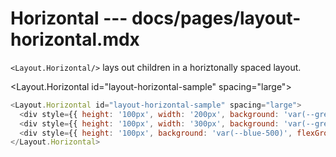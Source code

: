 # Horizontal --- docs/pages/layout-horizontal.mdx

`<Layout.Horizontal/>` lays out children in a horiztonally spaced layout.

<Layout.Horizontal id="layout-horizontal-sample" spacing="large">
  <div style={{ height: '100px', width: '200px', background: 'var(--grey-300)' }}></div>
  <div style={{ height: '100px', width: '300px', background: 'var(--green-500)' }}></div>
  <div style={{ height: '100px', background: 'var(--blue-500)', flexGrow: 1 }}></div>
</Layout.Horizontal>

```js live=true
<Layout.Horizontal id="layout-horizontal-sample" spacing="large">
  <div style={{ height: '100px', width: '200px', background: 'var(--grey-300)' }}></div>
  <div style={{ height: '100px', width: '300px', background: 'var(--green-500)' }}></div>
  <div style={{ height: '100px', background: 'var(--blue-500)', flexGrow: 1 }}></div>
</Layout.Horizontal>
```
